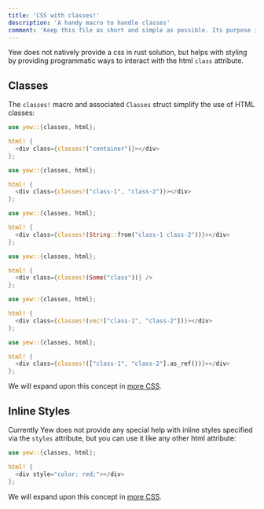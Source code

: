 ```yaml
---
title: 'CSS with classes!'
description: 'A handy macro to handle classes'
comment: 'Keep this file as short and simple as possible. Its purpose is to ease in the reader into components in Yew instead of providing proper API docs'
---
```



Yew does not natively provide a css in rust solution, but helps with styling by providing
programmatic ways to interact with the html `class` attribute.

## Classes

The `classes!` macro and associated `Classes` struct simplify the use of HTML classes:

<Tabs>
  <TabItem value="Literal" label="Literal">

```rust
use yew::{classes, html};

html! {
  <div class={classes!("container")}></div>
};
```

  </TabItem>
  <TabItem value="Multiple" label="Multiple">

```rust
use yew::{classes, html};

html! {
  <div class={classes!("class-1", "class-2")}></div>
};
```

  </TabItem>
  <TabItem value="String" label="String">

```rust
use yew::{classes, html};

html! {
  <div class={classes!(String::from("class-1 class-2"))}></div>
};
```

  </TabItem>
  <TabItem value="Optional" label="Optional">

```rust
use yew::{classes, html};

html! {
  <div class={classes!(Some("class"))} />
};
```

  </TabItem>
  <TabItem value="Vector" label="Vector">

```rust
use yew::{classes, html};

html! {
  <div class={classes!(vec!["class-1", "class-2"])}></div>
};
```

  </TabItem>
  <TabItem value="Slice" label="Slice">

```rust
use yew::{classes, html};

html! {
  <div class={classes!(["class-1", "class-2"].as_ref())}></div>
};
```

  </TabItem>
</Tabs>

We will expand upon this concept in [more CSS](../../more/css).

## Inline Styles

Currently Yew does not provide any special help with inline styles specified via the `styles` attribute,
but you can use it like any other html attribute:

```rust
use yew::{classes, html};

html! {
  <div style="color: red;"></div>
};
```

We will expand upon this concept in [more CSS](../../more/css).
